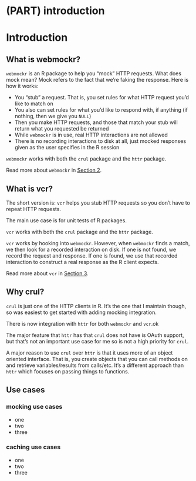 #  (PART) introduction {-}

# Introduction {#intro}

## What is webmockr? {#what-webmockr}

`webmockr` is an R package to help you "mock" HTTP requests. What does mock mean? Mock refers to the fact that we're faking the response. Here is how it works:

* You "stub" a request. That is, you set rules for what HTTP request you'd like to match on
* You also can set rules for what you'd like to respond with, if anything (if nothing, then we give you `NULL`)
* Then you make HTTP requests, and those that match your stub will return what you requested be returned
* While `webmockr` is in use, real HTTP interactions are not allowed
* There is no recording interactions to disk at all, just mocked responses given as the user specifies in the R session

`webmockr` works with both the `crul` package and the `httr` package.

Read more about `webmockr` in [Section 2](#mocking).

## What is vcr? {#what-vcr}

The short version is: `vcr` helps you stub HTTP requests so you don't have to repeat HTTP requests.

The main use case is for unit tests of R packages.

`vcr` works with both the `crul` package and the `httr` package.

`vcr` works by hooking into `webmockr`. However, when `webmockr` finds a match, we then look for a recorded interaction on disk. If one is not found, we record the request and response. If one is found, we use that recorded interaction to construct a real response as the R client expects.

Read more about `vcr` in [Section 3](#vcr-intro).

## Why crul? {#why-crul}

`crul` is just one of the HTTP clients in R. It's the one that I maintain though, so
was easiest to get started with adding mocking integration.

There is now integration with `httr` for both `webmockr` and `vcr`.ok

The major feature that `httr` has that `crul` does not have is OAuth support, but that's 
not an important use case for me so is not a high priority for `crul`.

A major reason to use `crul` over `httr` is that it uses more of an object oriented 
interface. That is, you create objects that you can call methods on and retrieve 
variables/results from calls/etc. It's a different approach than `httr` which focuses
on passing things to functions.


## Use cases {#use-cases}

### mocking use cases {#use-cases-mocking}

* one
* two 
* three

### caching use cases {#use-cases-caching}

* one
* two 
* three
